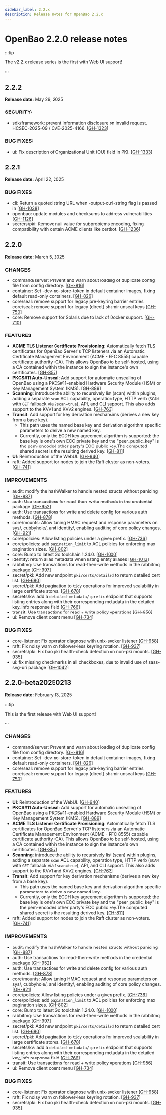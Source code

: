 ```yaml
---
sidebar_label: 2.2.x
description: Release notes for OpenBao 2.2.x
---
```

# OpenBao 2.2.0 release notes

:::tip

The v2.2.x release series is the first with Web UI support!

:::

## 2.2.2
**Release date:** May 29, 2025

### SECURITY:

* sdk/framework: prevent information disclosure on invalid request. HCSEC-2025-09 / CVE-2025-4166. [[GH-1323](https://github.com/openbao/openbao/pull/1323)]

### BUG FIXES:

* ui: Fix description of Organizational Unit (OU) field in PKI. [[GH-1333](https://github.com/openbao/openbao/pull/1333)]

## 2.2.1
**Release date:** April 22, 2025

### BUG FIXES

* cli: Return a quoted string URL when -output-curl-string flag is passed in [[GH-1038](https://github.com/openbao/openbao/pull/1038)]
* openbao: update modules and checksums to address vulnerabilities [[GH-1126](https://github.com/openbao/openbao/pull/1126)]
* secrets/pki: Remove null value for subproblems encoding, fixing compatibility with certain ACME clients like certbot. [[GH-1236](https://github.com/openbao/openbao/pull/1236)]

## 2.2.0
**Release date:** March 5, 2025

### CHANGES

* command/server: Prevent and warn about loading of duplicate config file from config directory. [[GH-816](https://github.com/openbao/openbao/pull/816)]
* container: Set -dev-no-store-token in default container images, fixing default read-only containers. [[GH-826](https://github.com/openbao/openbao/pull/826)]
* core/seal: remove support for legacy pre-keyring barrier entries
core/seal: remove support for legacy (direct) shamir unseal keys [[GH-750](https://github.com/openbao/openbao/pull/750)]
* core: Remove support for Solaris due to lack of Docker support. [[GH-710](https://github.com/openbao/openbao/pull/710)]

### FEATURES

* **ACME TLS Listener Certificate Provisioning**: Automatically fetch TLS certificates for OpenBao Server's TCP listeners via an Automatic Certificate Management Environment (ACME - RFC 8555) capable certificate authority (CA). This allows OpenBao to be self-hosted, using a CA contained within the instance to sign the instance's own certificates. [[GH-857](https://github.com/openbao/openbao/pull/857)]
* **PKCS#11 Auto-Unseal**: Add support for automatic unsealing of OpenBao using a PKCS#11-enabled Hardware Security Module (HSM) or Key Management System (KMS). [[GH-889](https://github.com/openbao/openbao/pull/889)]
* **Scanning**: introduce the ability to recursively list (scan) within plugins, adding a separate `scan` ACL capability, operation type, HTTP verb (`SCAN` with `GET` fallback via `?scan=true`), API, and CLI support. This also adds support to the KVv1 and KVv2 engines. [[GH-763](https://github.com/openbao/openbao/pull/763)]
* **Transit**: Add support for key derivation mechansims (derives a new key from a base key).
   - This path uses the named base key and derivation algorithm specific parameters to derive a new named key.
   - Currently, only the ECDH key agreement algorithm is supported: the base key is one's own ECC private key and the "peer_public_key" is the pem-encoded other party's ECC public key.The computed shared secret is the resulting derived key. [[GH-811](https://github.com/openbao/openbao/pull/811)]
* **UI**: Reintroduction of the WebUI. [[GH-940](https://github.com/openbao/openbao/pull/940)]
* raft: Added support for nodes to join the Raft cluster as non-voters. [[GH-741](https://github.com/openbao/openbao/pull/741)]

### IMPROVEMENTS

* audit: modify the hashWalker to handle nested structs without panicing [[GH-887](https://github.com/openbao/openbao/pull/887)]
* auth: Use transactions for read-then-write methods in the credential package [[GH-952](https://github.com/openbao/openbao/pull/952)]
* auth: Use transactions for write and delete config for various auth methods. [[GH-878](https://github.com/openbao/openbao/pull/878)]
* core/mounts: Allow tuning HMAC request and response parameters on sys/, cubbyhole/, and identity/, enabling auditing of core policy changes. [[GH-921](https://github.com/openbao/openbao/pull/921)]
* core/policies: Allow listing policies under a given prefix. [[GH-736](https://github.com/openbao/openbao/pull/736)]
* core/policies: add `pagination_limit` to ACL policies for enforcing max pagination sizes. [[GH-802](https://github.com/openbao/openbao/pull/802)]
* core: Bump to latest Go toolchain 1.24.0. [[GH-1000](https://github.com/openbao/openbao/pull/1000)]
* identity: return alias metadata when listing entity aliases [[GH-1013](https://github.com/openbao/openbao/pull/1013)]
* rabbitmq: Use transactions for read-then-write methods in the rabbitmq package [[GH-997](https://github.com/openbao/openbao/pull/997)]
* secret/pki: Add new endpoint `pki/certs/detailed` to return detailed cert list. [[GH-680](https://github.com/openbao/openbao/pull/680)]
* secret/pki: Add pagination to `tidy` operations for improved scalability in large certificate stores. [[GH-678](https://github.com/openbao/openbao/pull/678)]
* secrets/kv: add a `detailed-metadata/:prefix` endpoint that supports listing entries along with their corresponding metadata in the detailed key_info response field [[GH-766](https://github.com/openbao/openbao/pull/766)]
* transit: Use transactions for read + write policy operations [[GH-956](https://github.com/openbao/openbao/pull/956)]
* ui: Remove client count menu [[GH-734](https://github.com/openbao/openbao/pull/734)]

### BUG FIXES

* core-listener: Fix operator diagnose with unix-socker listener [[GH-958](https://github.com/openbao/openbao/pull/958)]
* raft: Fix noisy warn on follower-less keyring rotation. [[GH-937](https://github.com/openbao/openbao/pull/937)]
* secrets/pki: Fix bao pki health-check detection on non-pki mounts. [[GH-935](https://github.com/openbao/openbao/pull/935)]
* ui: fix missing checkmarks in all checkboxes, due to invalid use of sass-svg-uri package [[GH-1042](https://github.com/openbao/openbao/pull/1042)]


## 2.2.0-beta20250213
**Release date:** February 13, 2025

:::tip

This is the first release with Web UI support!

:::

### CHANGES

* command/server: Prevent and warn about loading of duplicate config file from config directory. [[GH-816](https://github.com/openbao/openbao/pull/816)]
* container: Set -dev-no-store-token in default container images, fixing default read-only containers. [[GH-826](https://github.com/openbao/openbao/pull/826)]
* core/seal: remove support for legacy pre-keyring barrier entries
core/seal: remove support for legacy (direct) shamir unseal keys [[GH-750](https://github.com/openbao/openbao/pull/750)]

### FEATURES

* **UI**: Reintroduction of the WebUI. [[GH-940](https://github.com/openbao/openbao/pull/940)]
* **PKCS#11 Auto-Unseal**: Add support for automatic unsealing of OpenBao using a PKCS#11-enabled Hardware Security Module (HSM) or Key Management System (KMS). [[GH-889](https://github.com/openbao/openbao/pull/889)]
* **ACME TLS Listener Certificate Provisioning**: Automatically fetch TLS certificates for OpenBao Server's TCP listeners via an Automatic Certificate Management Environment (ACME - RFC 8555) capable certificate authority (CA). This allows OpenBao to be self-hosted, using a CA contained within the instance to sign the instance's own certificates. [[GH-857](https://github.com/openbao/openbao/pull/857)]
* **Scanning**: introduce the ability to recursively list (scan) within plugins, adding a separate `scan` ACL capability, operation type, HTTP verb (`SCAN` with `GET` fallback via `?scan=true`), API, and CLI support. This also adds support to the KVv1 and KVv2 engines. [[GH-763](https://github.com/openbao/openbao/pull/763)]
* **Transit**: Add support for key derivation mechanisms (derives a new key from a base key).
   - This path uses the named base key and derivation algorithm specific parameters to derive a new named key.
   - Currently, only the ECDH key agreement algorithm is supported: the base key is one's own ECC private key and the "peer_public_key" is the pem-encoded other party's ECC public key.The computed shared secret is the resulting derived key. [[GH-811](https://github.com/openbao/openbao/pull/811)]
* raft: Added support for nodes to join the Raft cluster as non-voters. [[GH-741](https://github.com/openbao/openbao/pull/741)]

### IMPROVEMENTS

* audit: modify the hashWalker to handle nested structs without panicing [[GH-887](https://github.com/openbao/openbao/pull/887)]
* auth: Use transactions for read-then-write methods in the credential package [[GH-952](https://github.com/openbao/openbao/pull/952)]
* auth: Use transactions for write and delete config for various auth methods. [[GH-878](https://github.com/openbao/openbao/pull/878)]
* core/mounts: Allow tuning HMAC request and response parameters on sys/, cubbyhole/, and identity/, enabling auditing of core policy changes. [[GH-921](https://github.com/openbao/openbao/pull/921)]
* core/policies: Allow listing policies under a given prefix. [[GH-736](https://github.com/openbao/openbao/pull/736)]
* core/policies: add `pagination_limit` to ACL policies for enforcing max pagination sizes. [[GH-802](https://github.com/openbao/openbao/pull/802)]
* core: Bump to latest Go toolchain 1.24.0. [[GH-1000](https://github.com/openbao/openbao/pull/1000)]
* rabbitmq: Use transactions for read-then-write methods in the rabbitmq package [[GH-997](https://github.com/openbao/openbao/pull/997)]
* secret/pki: Add new endpoint `pki/certs/detailed` to return detailed cert list. [[GH-680](https://github.com/openbao/openbao/pull/680)]
* secret/pki: Add pagination to `tidy` operations for improved scalability in large certificate stores. [[GH-678](https://github.com/openbao/openbao/pull/678)]
* secrets/kv: add a `detailed-metadata/:prefix` endpoint that supports listing entries along with their corresponding metadata in the detailed key_info response field [[GH-766](https://github.com/openbao/openbao/pull/766)]
* transit: Use transactions for read + write policy operations [[GH-956](https://github.com/openbao/openbao/pull/956)]
* ui: Remove client count menu [[GH-734](https://github.com/openbao/openbao/pull/734)]

### BUG FIXES

* core-listener: Fix operator diagnose with unix-socker listener [[GH-958](https://github.com/openbao/openbao/pull/958)]
* raft: Fix noisy warn on follower-less keyring rotation. [[GH-937](https://github.com/openbao/openbao/pull/937)]
* secrets/pki: Fix bao pki health-check detection on non-pki mounts. [[GH-935](https://github.com/openbao/openbao/pull/935)]
